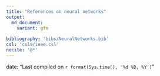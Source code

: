```yaml
---
title: "References on neural networks"
output: 
  md_document:
    variant: gfm
    
bibliography: 'bibs/NeuralNetworks.bib'
csl: 'csls/ieee.csl'
nocite: '@*'
---
```


date: "Last compiled on `r format(Sys.time(), '%d %B, %Y')`"
